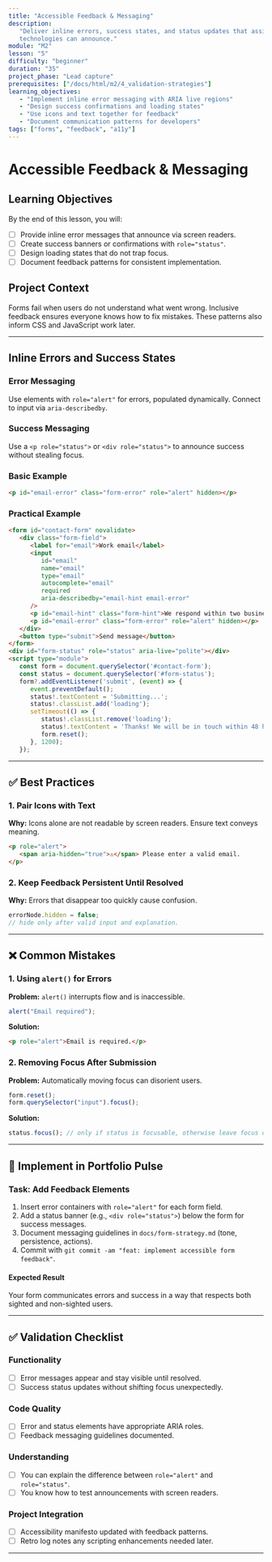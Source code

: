 ```yaml
---
title: "Accessible Feedback & Messaging"
description:
   "Deliver inline errors, success states, and status updates that assistive
   technologies can announce."
module: "M2"
lesson: "5"
difficulty: "beginner"
duration: "35"
project_phase: "Lead capture"
prerequisites: ["/docs/html/m2/4_validation-strategies"]
learning_objectives:
   - "Implement inline error messaging with ARIA live regions"
   - "Design success confirmations and loading states"
   - "Use icons and text together for feedback"
   - "Document communication patterns for developers"
tags: ["forms", "feedback", "a11y"]
---
```


# Accessible Feedback & Messaging

## Learning Objectives

By the end of this lesson, you will:

-  [ ] Provide inline error messages that announce via screen readers.
-  [ ] Create success banners or confirmations with `role="status"`.
-  [ ] Design loading states that do not trap focus.
-  [ ] Document feedback patterns for consistent implementation.

## Project Context

Forms fail when users do not understand what went wrong. Inclusive feedback
ensures everyone knows how to fix mistakes. These patterns also inform CSS and
JavaScript work later.

---

## Inline Errors and Success States

### Error Messaging

Use elements with `role="alert"` for errors, populated dynamically. Connect to
input via `aria-describedby`.

### Success Messaging

Use a `<p role="status">` or `<div role="status">` to announce success without
stealing focus.

### Basic Example

```html
<p id="email-error" class="form-error" role="alert" hidden></p>
```

### Practical Example

```html
<form id="contact-form" novalidate>
   <div class="form-field">
      <label for="email">Work email</label>
      <input
         id="email"
         name="email"
         type="email"
         autocomplete="email"
         required
         aria-describedby="email-hint email-error"
      />
      <p id="email-hint" class="form-hint">We respond within two business days.</p>
      <p id="email-error" class="form-error" role="alert" hidden></p>
   </div>
   <button type="submit">Send message</button>
</form>
<div id="form-status" role="status" aria-live="polite"></div>
<script type="module">
   const form = document.querySelector('#contact-form');
   const status = document.querySelector('#form-status');
   form?.addEventListener('submit', (event) => {
      event.preventDefault();
      status!.textContent = 'Submitting...';
      status!.classList.add('loading');
      setTimeout(() => {
         status!.classList.remove('loading');
         status!.textContent = 'Thanks! We will be in touch within 48 hours.';
         form.reset();
      }, 1200);
   });
```

---

## ✅ Best Practices

### 1. Pair Icons with Text

**Why:** Icons alone are not readable by screen readers. Ensure text conveys
meaning.

```html
<p role="alert">
   <span aria-hidden="true">⚠️</span> Please enter a valid email.
</p>
```

### 2. Keep Feedback Persistent Until Resolved

**Why:** Errors that disappear too quickly cause confusion.

```js
errorNode.hidden = false;
// hide only after valid input and explanation.
```

---

## ❌ Common Mistakes

### 1. Using `alert()` for Errors

**Problem:** `alert()` interrupts flow and is inaccessible.

```js
alert("Email required");
```

**Solution:**

```html
<p role="alert">Email is required.</p>
```

### 2. Removing Focus After Submission

**Problem:** Automatically moving focus can disorient users.

```js
form.reset();
form.querySelector("input").focus();
```

**Solution:**

```js
status.focus(); // only if status is focusable, otherwise leave focus on submit button.
```

---

## 🔨 Implement in Portfolio Pulse

### Task: Add Feedback Elements

1. Insert error containers with `role="alert"` for each form field.
2. Add a status banner (e.g., `<div role="status">`) below the form for success
   messages.
3. Document messaging guidelines in `docs/form-strategy.md` (tone, persistence,
   actions).
4. Commit with `git commit -am "feat: implement accessible form feedback"`.

#### Expected Result

Your form communicates errors and success in a way that respects both sighted
and non-sighted users.

---

## ✅ Validation Checklist

### Functionality

-  [ ] Error messages appear and stay visible until resolved.
-  [ ] Success status updates without shifting focus unexpectedly.

### Code Quality

-  [ ] Error and status elements have appropriate ARIA roles.
-  [ ] Feedback messaging guidelines documented.

### Understanding

-  [ ] You can explain the difference between `role="alert"` and
       `role="status"`.
-  [ ] You know how to test announcements with screen readers.

### Project Integration

-  [ ] Accessibility manifesto updated with feedback patterns.
-  [ ] Retro log notes any scripting enhancements needed later.

---
